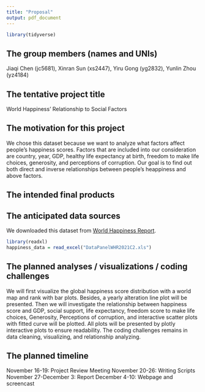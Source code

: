 ```yaml
---
title: "Proposal"
output: pdf_document
---
```


```r
library(tidyverse)
```

## The group members (names and UNIs)

Jiaqi Chen (jc5681),
Xinran Sun (xs2447),
Yiru Gong (yg2832),
Yunlin Zhou (yz4184)

## The tentative project title

World Happiness' Relationship to Social Factors


## The motivation for this project

We chose this dataset because we want to analyze what factors affect people's happiness scores. Factors that are included into our consideration are country, year, GDP, healthy life expectancy at birth, freedom to make life choices, generosity, and perceptions of corruption. Our goal is to find out both direct and inverse relationships between people's heappiness and above factors. 

## The intended final products

## The anticipated data sources

We downloaded this dataset from [World Happiness Report](https://worldhappiness.report/ed/2021/#appendices-and-data).

```r
library(readxl)
happiness_data = read_excel("DataPanelWHR2021C2.xls")
```

## The planned analyses / visualizations / coding challenges

We will first visualize the global happiness score distribution with a world map and rank with bar plots. Besides, a yearly alteration line plot will be presented. Then we will investigate the relationship between happiness score and GDP, social support, life expectancy, freedom score to make life choices, Generosity, Perceptions of corruption, and interactive scatter plots with fitted curve will be plotted. All plots will be presented by plotly interactive plots to ensure readability. The coding challenges remains in data cleaning, visualizing, and relationship analyzing.

## The planned timeline

November 16-19: Project Review Meeting
November 20-26: Writing Scripts
November 27-December 3: Report
December 4-10: Webpage and screencast
